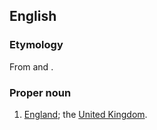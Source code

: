 ==English==

===Etymology===
From {{term|Limey}} and {{term|-land}}.

===Proper noun===
{{en-proper noun}}

# [[England]]; the [[United Kingdom]].